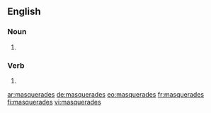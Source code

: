 ==English==

===Noun===
{{head|en|plural}}

# {{plural of|masquerade|lang=en}}

===Verb===
{{head|en}}

# {{en-third-person singular of|masquerade}}

[[ar:masquerades]]
[[de:masquerades]]
[[eo:masquerades]]
[[fr:masquerades]]
[[fi:masquerades]]
[[vi:masquerades]]